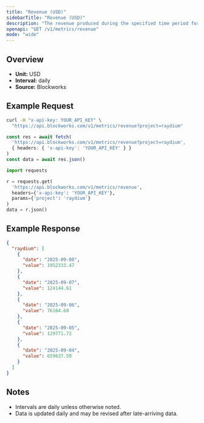 ```yaml
---
title: "Revenue (USD)"
sidebarTitle: "Revenue (USD)"
description: "The revenue produced during the specified time period for given project."
openapi: "GET /v1/metrics/revenue"
mode: "wide"
---
```


## Overview

- **Unit:** USD
- **Interval:** daily
- **Source:** Blockworks

## Example Request

<CodeGroup>

```bash cURL
curl -H "x-api-key: YOUR_API_KEY" \
  "https://api.blockworks.com/v1/metrics/revenue?project=raydium"
```

```typescript TypeScript
const res = await fetch(
  'https://api.blockworks.com/v1/metrics/revenue?project=raydium',
  { headers: { 'x-api-key': 'YOUR_API_KEY' } }
)
const data = await res.json()
```

```python Python
import requests

r = requests.get(
  'https://api.blockworks.com/v1/metrics/revenue',
  headers={'x-api-key': 'YOUR_API_KEY'},
  params={'project': 'raydium'}
)
data = r.json()
```

</CodeGroup>

## Example Response

```json
{
  "raydium": [
    {
      "date": "2025-09-08",
      "value": 1952333.47
    },
    {
      "date": "2025-09-07",
      "value": 124144.61
    },
    {
      "date": "2025-09-06",
      "value": 76164.68
    },
    {
      "date": "2025-09-05",
      "value": 129771.72
    },
    {
      "date": "2025-09-04",
      "value": 659637.59
    }
  ]
}
```

## Notes
- Intervals are daily unless otherwise noted.
- Data is updated daily and may be revised after late-arriving data.